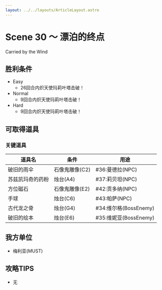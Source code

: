 ```yaml
---
layout: ../../layouts/ArticleLayout.astro
---
```

# Scene 30 ～ 漂泊的终点  

Carried by the Wind

## 胜利条件 

- Easy
  - 26回合内炽天使玛莉叶塔击破！
- Normal
  - 9回合内炽天使玛莉叶塔击破！
- Hard
  - 9回合内炽天使玛莉叶塔击破！

## 可取得道具 

### 关键道具

|道具名|条件|用途|
|---|---|---|
|破旧的雨伞|石像鬼雕像(C2)|#36:曼德拉(NPC)|
|苏兹凯玛奇的药粉|烛台(A4)|#37:莉贝坦(NPC)|
|方位磁石|石像鬼雕像(E2)|#42:贡多纳(NPC)|
|手球|烛台(C6)|#43:帕萨(NPC)|
|古代龙之骨|烛台(G4)|#34:维尔格(BossEnemy)|
|破旧的绘本|烛台(E6)|#35:维妮亚(BossEnemy)|

## 我方单位 

- 梅利亚(MUST)

## 攻略TIPS 

- 无